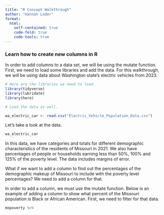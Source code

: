 ```yaml
---
title: "R Concept Walkthrough"
author: "Hannah Loder"
format:
  html:
    self-contained: true
    code-fold: true
    code-tools: true
---
```


### Learn how to create new columns in R

In order to add columns to a data set, we will be using the mutate function. First, we need to load some libraries and add the data. For this walkthrough, we will be using data about Washington state's electric vehicles from 2023.

```r
# Here are the libraries we need to load. 
library(tidyverse)
library(lubridate)
library(here)

# Load the data as well.

wa_electric_car <- read.csv("Electric_Vehicle_Population_Data.csv")

```

Let's take a look at the data.

```r

wa_electric_car

```

In this data, we have categories and totals for different demographic characteristics of the residents of Missouri in 2021. We also have percentages of people or households earning less than 50%, 100% and 125% of the poverty level. The data includes margins of error.

What if we want to add a column to find out the percentages of the demographic makeup of Missouri to include with the poverty level percentages? We need to add a column for that.

In order to add a column, we must use the mutate function. Below is an example of adding a column to show what percent of the Missouri population is Black or African American. First, we need to filter for that data. 

```r

mopoverty %>% 


```

